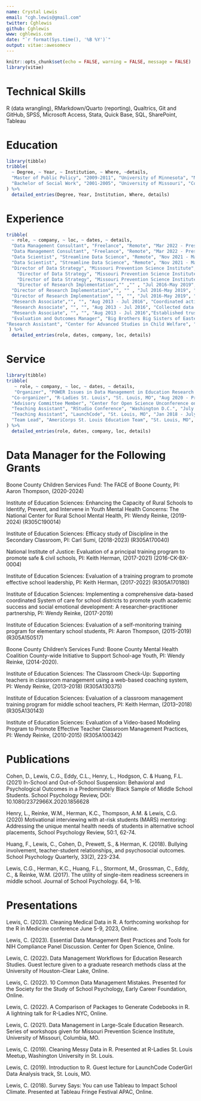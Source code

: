 ---
name: Crystal Lewis
email: "cgh.lewis@gmail.com"
twitter: Cghlewis
github: Cghlewis
www: cghlewis.com
date: "`r format(Sys.time(), '%B %Y')`"
output: vitae::awesomecv
---

```{r setup, include=FALSE}
knitr::opts_chunk$set(echo = FALSE, warning = FALSE, message = FALSE)
library(vitae)
```

#

\begin {center}
I am a researcher with over ten years’ experience in project coordination and supervision, as well as data management, analysis, and reporting. I am happiest working at the intersection of K-12 education research and data management planning, helping researchers and practitioners obtain insights that improve student outcomes through harmonized, reliable, and documented data. I am also passionate about helping others organize their data and reporting through reproducible workflows.
\end{center}

# Technical Skills

R (data wrangling), RMarkdown/Quarto (reporting), Qualtrics, Git and GitHub, SPSS, Microsoft Access, Stata, Quick Base, SQL, SharePoint, Tableau

# Education

```{r}
library(tibble)
tribble(
  ~ Degree, ~ Year, ~ Institution, ~ Where, ~details,
  "Master of Public Policy", "2009-2011", "University of Minnesota", "Minneapolis, MN", "Concentration: Advanced Policy Analysis",
  "Bachelor of Social Work", "2001-2005", "University of Missouri", "Columbia, MO", "Concentration: Research Methods"
) %>% 
  detailed_entries(Degree, Year, Institution, Where, details)
```

# Experience
```{r}
tribble(
  ~ role, ~ company, ~ loc, ~ dates, ~ details,
  "Data Management Consultant", "Freelance", "Remote", "Mar 2022 - Present", "Providing research data management consulting, training, and data wrangling services to improve organizational workflows.",
  "Data Management Consultant", "Freelance", "Remote", "Mar 2022 - Present", "Composing a draft of the book 'Data Management in Large-Scale Education Research' at https://datamgmtinedresearch.com.",
  "Data Scientist", "Streamline Data Science", "Remote", "Nov 2021 - Mar 2022", "Created example client facing customer relationship management dashboard in R flexdashboard to demonstrate services.",
  "Data Scientist", "Streamline Data Science", "Remote", "Nov 2021 - Mar 2022","Built Google Trends interactive R flexdashboard to show capabilities of automatic updating data.",
  "Director of Data Strategy", "Missouri Prevention Science Institute", "University of Missouri", "May 2019 - Nov 2021", "Strategized data management plans for over ten externally funded projects and oversaw their implementation.",
    "Director of Data Strategy", "Missouri Prevention Science Institute", "University of Missouri", "May 2019 - Nov 2021","Created standard operating procedures for all data management practices and provided annual staff training on systems.",
    "Director of Data Strategy", "Missouri Prevention Science Institute", "University of Missouri", "May 2019 - Nov 2021", "Merged, cleaned, queried, validated, and documented data collected from school districts, state education agencies, surveys, assessments, and observations using R.",
    "Director of Research Implementation","" ,"" , "Jul 2016-May 2019","Supervised project staff, ensuring successful completion of data collection activities for six federally funded randomized controlled trial studies and two county funded projects.", 
  "Director of Research Implementation","", "" , "Jul 2016-May 2019", "Designed and built data collection tools including Qualtrics surveys and Access tracking databases.",
  "Director of Research Implementation", "", "", "Jul 2016-May 2019", "Built reports, dashboards, and visualizations for dissemination of data.",
  "Research Associate","", "", "Aug 2013 - Jul 2016", "Coordinated activities for two Institute of Education Sciences funded randomized controlled trial studies.", 
  "Research Associate", "", "", "Aug 2013 - Jul 2016", "Collected data in schools through classroom observations, surveys, and assessments.", 
  "Research Associate", "", "", "Aug 2013 - Jul 2016","Established trusting relationships with school district partners.", 
  "Evaluation and Outcomes Manager", "Big Brothers Big Sisters of Eastern Missouri", "St. Louis, MO", "Jun 2011 - Aug 2013", "Oversaw the collection, analysis, and dissemination of data relating to performance management, outcomes, and stakeholder satisfaction.",
"Research Assistant", "Center for Advanced Studies in Child Welfare", "University of Minnesota", "Jan 2010 - Jul 2011", "Evaluated the effectiveness of the Hennepin County Attorney's Office truancy intervention program using qualitative and quantitative methods.", "Teaching Assistant", "Humphrey School of Public Affairs", "University of Minnesota", "Aug 2010 - Dec 2010", "Taught lab sessions of a graduate level introductory statistics course using Stata.", "Graduate Assistant", "Hennepin-University Partnership", "University of Minnesota", "Sep 2009 - May 2010", "Connected County officials with University faculty to develop effective partnerships to improve the community."
 ) %>% 
  detailed_entries(role, dates, company, loc, details)
```

# Service

```{r}
library(tibble)
tribble(
   ~ role, ~ company, ~ loc, ~ dates, ~ details,
   "Organizer", "POWER Issues in Data Management in Education Research Hub", "Remote", "Jan 2022 - Present", "Organize and host monthly meetups and presentations on data management topics for a group of researchers and data managers in the field of education.",
  "Co-organizer", "R-Ladies St. Louis", "St. Louis, MO", "Aug 2020 - Present", "Organize and host monthly workshops on programming in R.",
  "Advisory Committee Member", "Center for Open Science Unconference on Open Scholarship Practices in Education", "Remote", "Oct 2022 - Mar 2023", "Assisted in planning the 2023 event.",
  "Teaching Assistant", "RStudio Conference", "Washington D.C.", "July 2022", "Teaching Assistant for What They Forgot to Teach You About R Workshop.",
  "Teaching Assistant", "LaunchCode", "St. Louis, MO", "Jan 2018 - July 2018", "Developed curriculum and taught data analysis once a week for a cohort of 25 women looking to make a career transition.",
  "Team Lead", "AmeriCorps St. Louis Education Team", "St. Louis, MO", "Aug 2007 - Aug 2008", "Tutored elementary students, led educational programming, and supervised a team of three tutors."
) %>% 
  detailed_entries(role, dates, company, loc, details)
```

# Data Manager for the Following Grants

Boone County Children Services Fund: The FACE of Boone County, PI: Aaron Thompson, (2020-2024)

Institute of Education Sciences: Enhancing the Capacity of Rural Schools to Identify, Prevent, and Intervene in Youth Mental Health Concerns: The National Center for Rural School Mental Health, PI: Wendy Reinke, (2019-2024) (R305C190014)

Institute of Education Sciences: Efficacy study of Discipline in the Secondary Classroom, PI: Carl Sumi, (2018-2023) (R305A170040) 

National Institute of Justice: Evaluation of a principal training program to promote safe & civil schools, PI: Keith Herman, (2017-2021) (2016-CK-BX-0004)

Institute of Education Sciences: Evaluation of a training program to promote effective school leadership, PI: Keith Herman, (2017-2022) (R305A170180)

Institute of Education Sciences: Implementing a comprehensive data-based coordinated System of care for school districts to promote youth academic success and social emotional development: A 
researcher-practitioner partnership, PI: Wendy Reinke, (2017-2019)

Institute of Education Sciences: Evaluation of a self-monitoring training program for elementary school students, PI: Aaron Thompson, (2015-2019) (R305A150517)

Boone County Children’s Services Fund: Boone County Mental Health Coalition County-wide Initiative to Support School-age Youth, PI: Wendy Reinke, (2014-2020).

Institute of Education Sciences: The Classroom Check-Up: Supporting teachers in classroom 
management using a web-based coaching system, PI: Wendy Reinke, (2013–2018) (R305A130375)

Institute of Education Sciences: Evaluation of a classroom management training program for 
middle school teachers, PI: Keith Herman, (2013–2018) (R305A130143)

Institute of Education Sciences: Evaluation of a Video-based Modeling Program to Promote 
Effective Teacher Classroom Management Practices, PI: Wendy Reinke, (2010-2015) (R305A100342)

# Publications

Cohen, D., Lewis, C.G., Eddy, C.L., Henry, L., Hodgson, C. & Huang, F.L. (2021) In-School and Out-of-School Suspension: Behavioral and Psychological Outcomes in a Predominately Black Sample of Middle School Students. School Psychology Review, DOI: 10.1080/2372966X.2020.1856628

Henry, L., Reinke, W.M., Herman, K.C., Thompson, A.M. & Lewis, C.G. (2020) Motivational 
interviewing with at-risk students (MARS) mentoring: Addressing the unique mental health needs of students in alternative school placements, School Psychology Review, 50:1, 62-74.

Huang, F., Lewis, C., Cohen, D., Prewett, S., & Herman, K. (2018). Bullying involvement, 
teacher-student relationships, and psychosocial outcomes. School Psychology Quarterly, 33(2), 223-234. 

Lewis, C.G., Herman, K.C., Huang, F.L., Stormont, M., Grossman, C., Eddy, C., & Reinke, 
W.M. (2017). The utility of single-item readiness screeners in middle school. Journal of School Psychology. 64, 1–16.


# Presentations

Lewis, C. (2023). Cleaning Medical Data in R. A forthcoming workshop for the R in Medicine conference June 5-9, 2023, Online.

Lewis, C. (2023). Essential Data Management Best Practices and Tools for NIH Compliance Panel Discussion. Center for Open Science, Online.

Lewis, C. (2022). Data Management Workflows for Education Research Studies. Guest lecture given to a graduate research methods class at the University of Houston-Clear Lake, Online.

Lewis, C. (2022). 10 Common Data Management Mistakes. Presented for the Society for the Study of School Psychology, Early Career Foundation, Online.

Lewis, C. (2022). A Comparison of Packages to Generate Codebooks in R. A lightning talk for R-Ladies NYC, Online.

Lewis, C. (2021). Data Management in Large-Scale Education Research. Series of workshops given 
for Missouri Prevention Science Institute, University of Missouri, Columbia, MO. 

Lewis, C. (2019). Cleaning Messy Data in R. Presented at R-Ladies St. Louis Meetup, Washington 
University in St. Louis.

Lewis, C. (2019). Introduction to R. Guest lecture for LaunchCode CoderGirl Data Analysis track, St. Louis, MO.

Lewis, C. (2018). Survey Says: You can use Tableau to Impact School Climate. Presented at Tableau Fringe Festival APAC, Online.

